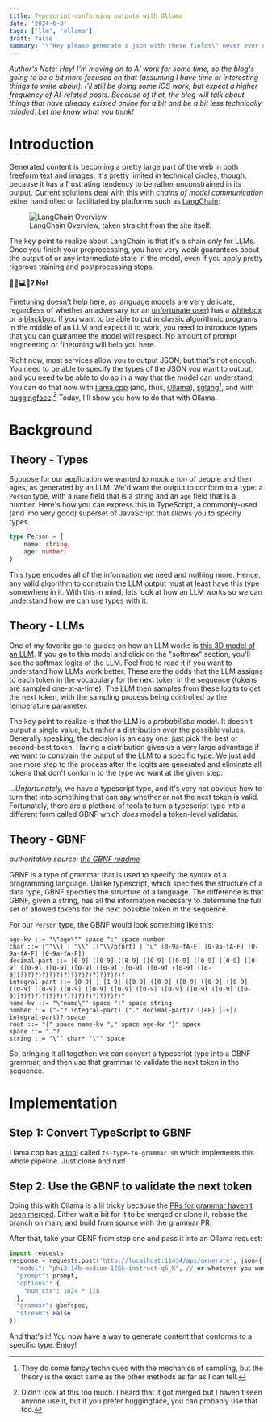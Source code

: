 ```yaml
---
title: Typescript-conforming outputs with Ollama
date: '2024-6-8'
tags: ['llm', 'ollama']
draft: false
summary: "\"Hey please generate a json with these fields\" never ever works. Can we do better?"
---
```


*Author's Note: Hey! I'm moving on to AI work for some time, so the blog's going to be a bit more focused on that (assuming I have time or interesting things to write about).
I'll still be doing some iOS work, but expect a higher frequency of AI-related posts. Because of that, the blog will talk about things that have already existed online for a bit and be a bit less technically minded. Let me know what you think!*

# Introduction

Generated content is becoming a pretty large part of the web in both [freeform text](https://www.aiweirdness.com/content/images/2022/09/Screen-Shot-2022-09-16-at-1.38.10-PM.png) and [images](https://x.com/aiartbot?lang=en).
It's pretty limited in technical circles, though, because it has a frustrating tendency to be rather unconstrained in its output.
Current solutions deal with this with *chains of model communication* either handrolled or facilitated by platforms such as [LangChain](https://www.langchain.com/):

<figure>
  <img src="https://cdn.prod.website-files.com/65b8cd72835ceeacd4449a53/65d3f0f1c87222dae11ba6c5_LC%20stack%20-%20FOR%20WEBSITE%20-%201x.png" alt="LangChain Overview" />
  <figcaption>LangChain Overview, taken straight from the site itself.</figcaption>
</figure>


The key point to realize about LangChain is that it's a chain *only* for LLMs. Once you finish your preprocessing, you have very weak guarantees
about the output of or any intermediate state in the model, even if you apply pretty rigorous training and postprocessing steps.

**🦙🔧💻🔁? No!**

Finetuning doesn't help here, as language models are very delicate, regardless of whether an adversary (or an [unfortunate user](https://www.reddit.com/r/IndiaTech/comments/1czdgbp/google_al_overview_suggests_adding_glue_to_get/))
has a [whitebox](https://arxiv.org/abs/2405.21018) or a [blackbox](https://arxiv.org/abs/2312.02119).
If you want to be able to put in classic algorithmic programs in the middle of an LLM and expect it to work, you need to introduce types that you can guarantee the model will respect.
No amount of prompt engineering or finetuning will help you here.

Right now, most services allow you to output JSON, but that's not enough. You need to be able to specify the types of the JSON you want to output, and you need to be able to do so in a way that the model can understand.
You can do that now with [llama.cpp](https://github.com/ggerganov/llama.cpp) (and, thus, [Ollama](https://ollama.com/)),
[sglang](https://lmsys.org/blog/2024-02-05-compressed-fsm/)[^2],
and with [huggingface](https://github.com/epfl-dlab/transformers-GCD-PR).[^1]
Today, I'll show you how to do that with Ollama.

[^1]: Didn't look at this too much. I heard that it got merged but I haven't seen anyone use it, but if you prefer huggingface, you can probably use that too.
[^2]: They do some fancy techniques with the mechanics of sampling, but the theory is the exact same as the other methods as far as I can tell.

# Background
## Theory - Types

Suppose for our application we wanted to mock a ton of people and their ages, as generated by an LLM.
We'd want the output to conform to a type: a `Person` type, with a `name` field that is a string and an `age` field that is a number.
Here's how you can express this in TypeScript, a commonly-used (and imo very good) superset of JavaScript that allows you to specify types.

```typescript
type Person = {
    name: string;
    age: number;
}
```

This type encodes all of the information we need and nothing more. Hence, any valid algorithm to constrain the LLM output must at least have this type somewhere in it.
With this in mind, lets look at how an LLM works so we can understand how we can use types with it.

## Theory - LLMs
One of my favorite go-to guides on how an LLM works is [this 3D model of an LLM](https://bbycroft.net/llm).
If you go to this model and click on the "softmax" section, you'll see the softmax logits of the LLM. Feel free to read it if you want to understand how LLMs work better.
These are the odds that the LLM assigns to each token in the vocabulary for the next token in the sequence (tokens are sampled one-at-a-time).
The LLM then samples from these logits to get the next token, with the sampling process being controlled by the temperature parameter.

The key point to realize is that the LLM is a *probabilistic* model. It doesn't output a single value, but rather a distribution over the possible values.
Generally speaking, the decision is an easy one: just pick the best or second-best token.
Having a distribution gives us a very large advantage if we want to constrain the output of the LLM to a specific type. 
We just add one more step to the process after the logits are generated and eliminate all tokens that don't conform to the type we want at the given step.

*...Unfortunately,* we have a typescript type, and it's very not obvious how to turn that into something that can say whether or not the next token is valid.
Fortunately, there are a plethora of tools to turn a typescript type into a different form called GBNF which *does* model a token-level validator.

## Theory - GBNF
*authoritative source: [the GBNF readme](https://github.com/ggerganov/llama.cpp/blob/master/grammars/README.md)*

GBNF is a type of grammar that is used to specify the syntax of a programming language.
Unlike typescript, which specifies the structure of a data type, GBNF specifies the structure of a language.
The difference is that GBNF, given a string, has all the information necessary to determine the full set of allowed tokens for the next possible token in the sequence.

For our `Person` type, the GBNF would look something like this:

```bnf
age-kv ::= "\"age\"" space ":" space number
char ::= [^"\\] | "\\" (["\\/bfnrt] | "u" [0-9a-fA-F] [0-9a-fA-F] [0-9a-fA-F] [0-9a-fA-F])
decimal-part ::= [0-9] ([0-9] ([0-9] ([0-9] ([0-9] ([0-9] ([0-9] ([0-9] ([0-9] ([0-9] ([0-9] ([0-9] ([0-9] ([0-9] ([0-9] ([0-9])?)?)?)?)?)?)?)?)?)?)?)?)?)?)?
integral-part ::= [0-9] | [1-9] ([0-9] ([0-9] ([0-9] ([0-9] ([0-9] ([0-9] ([0-9] ([0-9] ([0-9] ([0-9] ([0-9] ([0-9] ([0-9] ([0-9] ([0-9])?)?)?)?)?)?)?)?)?)?)?)?)?)?)?
name-kv ::= "\"name\"" space ":" space string
number ::= ("-"? integral-part) ("." decimal-part)? ([eE] [-+]? integral-part)? space
root ::= "{" space name-kv "," space age-kv "}" space
space ::= " "?
string ::= "\"" char* "\"" space
```

So, bringing it all together: we can convert a typescript type into a GBNF grammar, and then use that grammar to validate the next token in the sequence.

# Implementation
## Step 1: Convert TypeScript to GBNF
Llama.cpp has [a tool](https://github.com/ggerganov/llama.cpp/blob/master/examples/ts-type-to-grammar.sh) called `ts-type-to-grammar.sh` which implements this whole pipeline.
Just clone and run!

## Step 2: Use the GBNF to validate the next token
Doing this with Ollama is a lil tricky because the [PRs for grammar haven't been merged](https://github.com/ollama/ollama/pull/4525).
Either wait a bit for it to be merged or clone it, rebase the branch on main, and build from source with the grammar PR.

After that, take your GBNF from step one and pass it into an Ollama request:

```python
import requests
response = requests.post('http://localhost:11434/api/generate', json={
  "model": "phi3:14b-medium-128k-instruct-q6_K", // or whatever you want
  "prompt": prompt,
  "options": {
    "num_ctx": 1024 * 128
  },
  "grammar": gbnfspec,
  "stream": False
})
```

And that's it! You now have a way to generate content that conforms to a specific type. Enjoy!